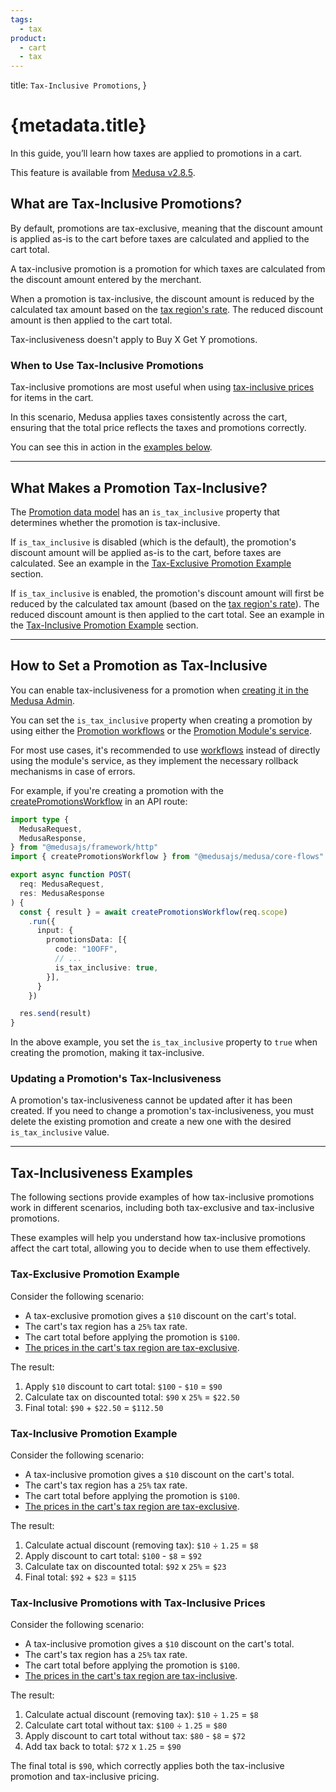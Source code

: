 ```yaml
---
tags:
  - tax
product:
  - cart
  - tax
---
```


  title: `Tax-Inclusive Promotions`,
}

# {metadata.title}

In this guide, you’ll learn how taxes are applied to promotions in a cart.

<Note>

This feature is available from [Medusa v2.8.5](https://github.com/medusajs/medusa/releases/tag/v2.8.5).

</Note>

## What are Tax-Inclusive Promotions?

By default, promotions are tax-exclusive, meaning that the discount amount is applied as-is to the cart before taxes are calculated and applied to the cart total.

A tax-inclusive promotion is a promotion for which taxes are calculated from the discount amount entered by the merchant.

When a promotion is tax-inclusive, the discount amount is reduced by the calculated tax amount based on the [tax region's rate](../../tax/tax-region/page.mdx). The reduced discount amount is then applied to the cart total.

<Note>

Tax-inclusiveness doesn't apply to Buy X Get Y promotions.

</Note>

### When to Use Tax-Inclusive Promotions

Tax-inclusive promotions are most useful when using [tax-inclusive prices](../../pricing/tax-inclusive-pricing/page.mdx) for items in the cart.

In this scenario, Medusa applies taxes consistently across the cart, ensuring that the total price reflects the taxes and promotions correctly.

You can see this in action in the [examples below](#tax-inclusiveness-examples).

---

## What Makes a Promotion Tax-Inclusive?

The [Promotion data model](/references/promotion/models/Promotion) has an `is_tax_inclusive` property that determines whether the promotion is tax-inclusive.

If `is_tax_inclusive` is disabled (which is the default), the promotion's discount amount will be applied as-is to the cart, before taxes are calculated. See an example in the [Tax-Exclusive Promotion Example](#tax-exclusive-promotion-example) section.

If `is_tax_inclusive` is enabled, the promotion's discount amount will first be reduced by the calculated tax amount (based on the [tax region's rate](../../tax/tax-region/page.mdx)). The reduced discount amount is then applied to the cart total. See an example in the [Tax-Inclusive Promotion Example](#tax-inclusive-promotion-example) section.

---

## How to Set a Promotion as Tax-Inclusive

<Note title="Looking for no-code approach?">

You can enable tax-inclusiveness for a promotion when [creating it in the Medusa Admin](!user-guide!/promotions/create).

</Note>

You can set the `is_tax_inclusive` property when creating a promotion by using either the [Promotion workflows](../workflows/page.mdx) or the [Promotion Module's service](/references/promotion).

<Note>

For most use cases, it's recommended to use [workflows](!docs!/learn/fundamentals/workflows) instead of directly using the module's service, as they implement the necessary rollback mechanisms in case of errors.

</Note>

For example, if you're creating a promotion with the [createPromotionsWorkflow](/references/medusa-workflows/createPromotionsWorkflow) in an API route:

```ts highlights={[["17"]]}
import type {
  MedusaRequest,
  MedusaResponse,
} from "@medusajs/framework/http"
import { createPromotionsWorkflow } from "@medusajs/medusa/core-flows"

export async function POST(
  req: MedusaRequest,
  res: MedusaResponse
) {
  const { result } = await createPromotionsWorkflow(req.scope)
    .run({
      input: {
        promotionsData: [{
          code: "10OFF",
          // ...
          is_tax_inclusive: true,
        }],
      }
    })

  res.send(result)
}
```

In the above example, you set the `is_tax_inclusive` property to `true` when creating the promotion, making it tax-inclusive.

### Updating a Promotion's Tax-Inclusiveness

A promotion's tax-inclusiveness cannot be updated after it has been created. If you need to change a promotion's tax-inclusiveness, you must delete the existing promotion and create a new one with the desired `is_tax_inclusive` value.

---

## Tax-Inclusiveness Examples

The following sections provide examples of how tax-inclusive promotions work in different scenarios, including both tax-exclusive and tax-inclusive promotions.

These examples will help you understand how tax-inclusive promotions affect the cart total, allowing you to decide when to use them effectively.

### Tax-Exclusive Promotion Example

Consider the following scenario:

- A tax-exclusive promotion gives a `$10` discount on the cart's total.
- The cart's tax region has a `25%` tax rate.
- The cart total before applying the promotion is `$100`.
- [The prices in the cart's tax region are tax-exclusive](../../pricing/tax-inclusive-pricing/page.mdx).

The result:

1. Apply `$10` discount to cart total: `$100` - `$10` = `$90`
2. Calculate tax on discounted total: `$90` x `25%` = `$22.50`
3. Final total: `$90` + `$22.50` = `$112.50`

### Tax-Inclusive Promotion Example

Consider the following scenario:

- A tax-inclusive promotion gives a `$10` discount on the cart's total.
- The cart's tax region has a `25%` tax rate.
- The cart total before applying the promotion is `$100`.
- [The prices in the cart's tax region are tax-exclusive](../../pricing/tax-inclusive-pricing/page.mdx).

The result:

1. Calculate actual discount (removing tax): `$10` ÷ `1.25` = `$8`
2. Apply discount to cart total: `$100` - `$8` = `$92`
3. Calculate tax on discounted total: `$92` x `25%` = `$23`
4. Final total: `$92` + `$23` = `$115`

### Tax-Inclusive Promotions with Tax-Inclusive Prices

Consider the following scenario:

- A tax-inclusive promotion gives a `$10` discount on the cart's total.
- The cart's tax region has a `25%` tax rate.
- The cart total before applying the promotion is `$100`.
- [The prices in the cart's tax region are tax-inclusive](../../pricing/tax-inclusive-pricing/page.mdx).

The result:

1. Calculate actual discount (removing tax): `$10` ÷ `1.25` = `$8`
2. Calculate cart total without tax: `$100` ÷ `1.25` = `$80`
3. Apply discount to cart total without tax: `$80` - `$8` = `$72`
4. Add tax back to total: `$72` x `1.25` = `$90`

The final total is `$90`, which correctly applies both the tax-inclusive promotion and tax-inclusive pricing.